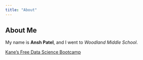 ```yaml
---
title: "About"
---
```


## About Me

My name is **Ansh Patel**, and I went to *Woodland Middle School*.

[Kane's Free Data Science Bootcamp](https://bootcamp.davidkane.info)
